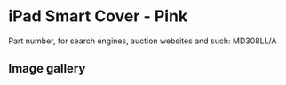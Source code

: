 
# iPad Smart Cover - Pink

Part number, for search engines, auction websites and such: MD308LL/A

## Image gallery

<div style={{ width: '100%', maxWidth: '768px' }}>
<GalleryComponent
    images={[
      {
        original: "/everysource/MD308.webp",
        thumbnail: "/everypreview/MD308.webp",
      },
      {
        original: "/everysource/MD308_AV1_BLACK.webp",
        thumbnail: "/everypreview/MD308_AV1_BLACK.webp",
      },
      {
        original: "/everysource/MD308_AV1_WHITE.webp",
        thumbnail: "/everypreview/MD308_AV1_WHITE.webp",
      },
      {
        original: "/everysource/MD308_AV2_BLACK.webp",
        thumbnail: "/everypreview/MD308_AV2_BLACK.webp",
      },
      {
        original: "/everysource/MD308_AV2_WHITE.webp",
        thumbnail: "/everypreview/MD308_AV2_WHITE.webp",
      },
      {
        original: "/everysource/MD308_AV3.webp",
        thumbnail: "/everypreview/MD308_AV3.webp",
      },
      {
        original: "/everysource/MD308_AV3_BLACK.webp",
        thumbnail: "/everypreview/MD308_AV3_BLACK.webp",
      },
      {
        original: "/everysource/MD308_AV3_WHITE.webp",
        thumbnail: "/everypreview/MD308_AV3_WHITE.webp",
      },
      {
        original: "/everysource/MD308_AV4.webp",
        thumbnail: "/everypreview/MD308_AV4.webp",
      },
      {
        original: "/everysource/MD308_AV4_BLACK.webp",
        thumbnail: "/everypreview/MD308_AV4_BLACK.webp",
      },
      {
        original: "/everysource/MD308_AV4_WHITE.webp",
        thumbnail: "/everypreview/MD308_AV4_WHITE.webp",
      },
      {
        original: "/everysource/MD308_AV5.webp",
        thumbnail: "/everypreview/MD308_AV5.webp",
      }
    ]}
  />
</div>